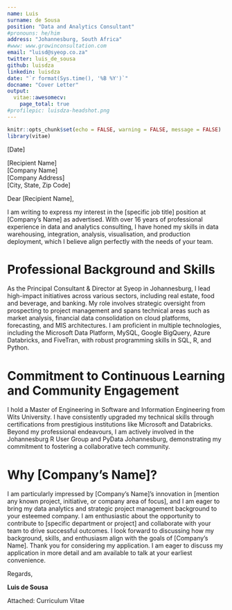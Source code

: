 ```yaml
---
name: Luis
surname: de Sousa
position: "Data and Analytics Consultant"
#pronouns: he/him
address: "Johannesburg, South Africa"
#www: www.growinconsultation.com
email: "luisd@syeop.co.za"
twitter: luis_de_sousa
github: luisdza
linkedin: luisdza
date: "`r format(Sys.time(), '%B %Y')`"
docname: "Cover Letter"
output:
  vitae::awesomecv:
    page_total: true
#profilepic: luisdza-headshot.png
---
```


```r
knitr::opts_chunk$set(echo = FALSE, warning = FALSE, message = FALSE)
library(vitae)
```

[Date]  

[Recipient Name]  
[Company Name]  
[Company Address]  
[City, State, Zip Code]  




Dear [Recipient Name],

I am writing to express my interest in the [specific job title] position at [Company's Name] as advertised. With over 16 years of professional experience in data and analytics consulting, I have honed my skills in data warehousing, integration, analysis, visualisation, and production deployment, which I believe align perfectly with the needs of your team.

# Professional Background and Skills
As the Principal Consultant & Director at Syeop in Johannesburg, I lead high-impact initiatives across various sectors, including real estate, food and beverage, and banking. My role involves strategic oversight from prospecting to project management and spans technical areas such as market analysis, financial data consolidation on cloud platforms, forecasting, and MIS architectures. I am proficient in multiple technologies, including the Microsoft Data Platform, MySQL, Google BigQuery, Azure Databricks, and FiveTran, with robust programming skills in SQL, R, and Python.

# Commitment to Continuous Learning and Community Engagement
I hold a Master of Engineering in Software and Information Engineering from Wits University. I have consistently upgraded my technical skills through certifications from prestigious institutions like Microsoft and Databricks. Beyond my professional endeavours, I am actively involved in the Johannesburg R User Group and PyData Johannesburg, demonstrating my commitment to fostering a collaborative tech community.

# Why [Company's Name]?
I am particularly impressed by [Company's Name]'s innovation in [mention any known project, initiative, or company area of focus], and I am eager to bring my data analytics and strategic project management background to your esteemed company. I am enthusiastic about the opportunity to contribute to [specific department or project] and collaborate with your team to drive successful outcomes.
I look forward to discussing how my background, skills, and enthusiasm align with the goals of [Company's Name]. Thank you for considering my application. I am eager to discuss my application in more detail and am available to talk at your earliest convenience.


Regards,

**Luis de Sousa**



Attached: Curriculum Vitae